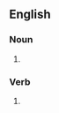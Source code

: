 {{also|cross-links}}

==English==

===Noun===
{{head|en|noun form}}

# {{plural of|en|crosslink}}

===Verb===
{{head|en|verb form}}

# {{en-third-person singular of|crosslink}}